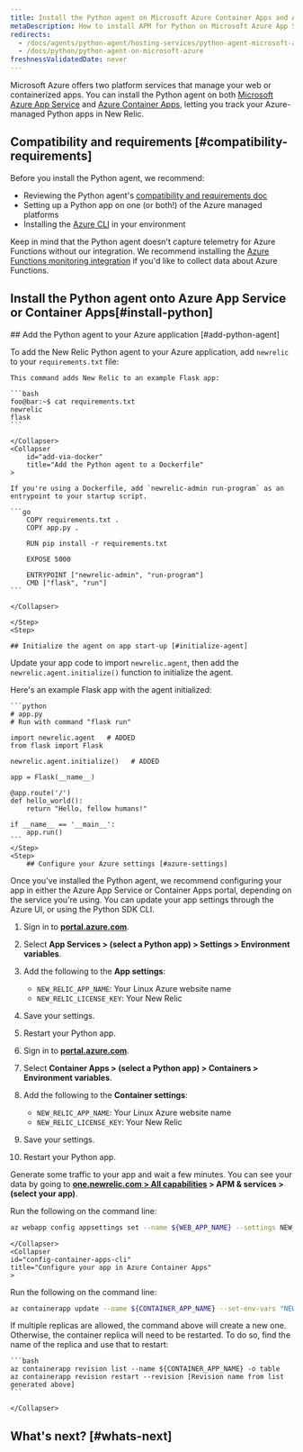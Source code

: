 ```yaml
---
title: Install the Python agent on Microsoft Azure Container Apps and App Service
metaDescription: How to install APM for Python on Microsoft Azure App Services and Container Apps.
redirects:
  - /docs/agents/python-agent/hosting-services/python-agent-microsoft-azure
  - /docs/python/python-agent-on-microsoft-azure
freshnessValidatedDate: never
---
```


Microsoft Azure offers two platform services that manage your web or containerized apps. You can install the Python agent on both [Microsoft Azure App Service](https://learn.microsoft.com/en-us/azure/app-service/overview) and [Azure Container Apps](https://learn.microsoft.com/en-us/azure/container-apps/overview), letting you track your Azure-managed Python apps in New Relic.

## Compatibility and requirements [#compatibility-requirements]

Before you install the Python agent, we recommend: 

* Reviewing the Python agent's [compatibility and requirements doc](/docs/agents/python-agent/getting-started/compatibility-requirements-python-agent)
* Setting up a Python app on one (or both!) of the Azure managed platforms
* Installing the [Azure CLI](https://learn.microsoft.com/en-us/cli/azure/install-azure-cli-macos) in your environment

Keep in mind that the Python agent doesn't capture telemetry for Azure Functions without our integration. We recommend installing the [Azure Functions monitoring integration](/docs/infrastructure/microsoft-azure-integrations/azure-integrations-list/azure-functions-monitoring-integration/) if you'd like to collect data about Azure Functions.

## Install the Python agent onto Azure App Service or Container Apps[#install-python]

<Steps>
    <Step>
        ## Add the Python agent to your Azure application [#add-python-agent]

To add the New Relic Python agent to your Azure application, add `newrelic` to your `requirements.txt` file:

<CollapserGroup>
    <Collapser
        id="add-via-console"
        title="Add the Python agent from the console"
    >
    
    This command adds New Relic to an example Flask app: 

    ```bash
    foo@bar:~$ cat requirements.txt 
    newrelic
    flask
    ```

    </Collapser>
    <Collapser
        id="add-via-docker"
        title="Add the Python agent to a Dockerfile"
    >
    
    If you're using a Dockerfile, add `newrelic-admin run-program` as an entrypoint to your startup script.

    ```go
        COPY requirements.txt .
        COPY app.py .

        RUN pip install -r requirements.txt

        EXPOSE 5000

        ENTRYPOINT ["newrelic-admin", "run-program"]
        CMD ["flask", "run"]
    ```

    </Collapser>
</CollapserGroup>

    </Step>
    <Step>

    ## Initialize the agent on app start-up [#initialize-agent]

Update your app code to import `newrelic.agent`, then add the `newrelic.agent.initialize()` function to initialize the agent. 

Here's an example Flask app with the agent initialized:

    ```python
    # app.py
    # Run with command "flask run"

    import newrelic.agent   # ADDED
    from flask import Flask

    newrelic.agent.initialize()   # ADDED

    app = Flask(__name__)

    @app.route('/')
    def hello_world():
        return "Hello, fellow humans!"

    if __name__ == '__main__':
        app.run()
    ```
    </Step>
    <Step>
        ## Configure your Azure settings [#azure-settings]

Once you've installed the Python agent, we recommend configuring your app in either the Azure App Service or Container Apps portal, depending on the service you're using. You can update your app settings through the Azure UI, or using the Python SDK CLI. 

<CollapserGroup>
    <Collapser
        id="config-app-services-ui"
        title="Configure your app in Azure App Services"
    >

1. Sign in to <DNT>**[portal.azure.com](https://portal.azure.com)**</DNT>.
2. Select <DNT>**App Services > (select a Python app) > Settings > Environment variables**</DNT>.
3. Add the following to the <DNT>**App settings**</DNT>:
    * `NEW_RELIC_APP_NAME`: Your Linux Azure website name
    * `NEW_RELIC_LICENSE_KEY`: Your New Relic <InlinePopover type="licenseKey" />
4. Save your settings.
5. Restart your Python app.

    </Collapser>
    <Collapser
        id="config-container-apps-ui"
        title="Configure your app in Azure Container Apps"
    >
1. Sign in to <DNT>**[portal.azure.com](https://portal.azure.com)**</DNT>.
2. Select <DNT>**Container Apps > (select a Python app) > Containers > Environment variables**</DNT>.
3. Add the following to the <DNT>**Container settings**</DNT>:

   * `NEW_RELIC_APP_NAME`: Your Linux Azure website name
   * `NEW_RELIC_LICENSE_KEY`: Your New Relic <InlinePopover type="licenseKey" />
4. Save your settings.
5. Restart your Python app.

Generate some traffic to your app and wait a few minutes. You can see your data by going to <DNT>**[one.newrelic.com > All capabilities](https://one.newrelic.com/all-capabilities) > APM & services > (select your app)**</DNT>.
    </Collapser>
    <Collapser
    id="config-app-services-cli"
    title="Configure your app in Azure Container Apps"
    >

Run the following on the command line: 

```bash
az webapp config appsettings set --name ${WEB_APP_NAME} --settings NEW_RELIC_LICENSE_KEY=${NEW_RELIC_LICENSE_KEY} NEW_RELIC_APP_NAME=${NEW_RELIC_APP_NAME}
```

    </Collapser>
    <Collapser
    id="config-container-apps-cli"
    title="Configure your app in Azure Container Apps"
    >

Run the following on the command line:

```bash
az containerapp update --name ${CONTAINER_APP_NAME} --set-env-vars "NEW_RELIC_APP_NAME=${NEW_RELIC_APP_NAME}" "NEW_RELIC_LICENSE_KEY=${NEW_RELIC_LICENSE_KEY}"
```

If multiple replicas are allowed, the command above will create a new one.  Otherwise, the container replica will need to be restarted. To do so, find the name of the replica and use that to restart:

    ```bash
    az containerapp revision list --name ${CONTAINER_APP_NAME} -o table
    az containerapp revision restart --revision [Revision name from list generated above]
    ```

    </Collapser>
</CollapserGroup>
    </Step>
</Steps>

## What's next? [#whats-next]

